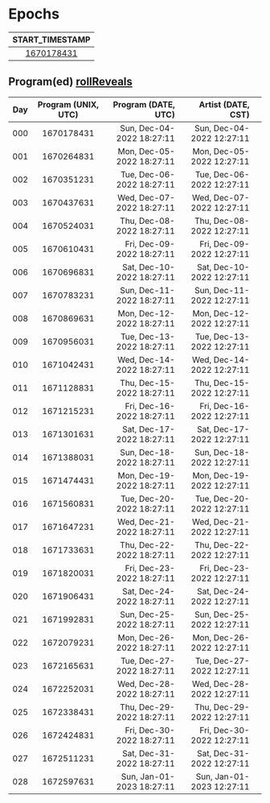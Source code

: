 # Epochs


| START_TIMESTAMP |
|:---------------:|
| [1670178431][] | 


## Program(ed)   [rollReveals]

| Day | Program (UNIX, UTC) | Program (DATE, UTC) |  Artist (DATE, CST) |   |
|:---:|:-------------------:|--------------------:|--------------------:|:-:|
| 000 | 1670178431 | Sun, Dec-04-2022 18:27:11 | Sun, Dec-04-2022 12:27:11 |   |
| 001 | 1670264831 | Mon, Dec-05-2022 18:27:11 | Mon, Dec-05-2022 12:27:11 |   |
| 002 | 1670351231 | Tue, Dec-06-2022 18:27:11 | Tue, Dec-06-2022 12:27:11 |   |
| 003 | 1670437631 | Wed, Dec-07-2022 18:27:11 | Wed, Dec-07-2022 12:27:11 |   |
| 004 | 1670524031 | Thu, Dec-08-2022 18:27:11 | Thu, Dec-08-2022 12:27:11 |   |
| 005 | 1670610431 | Fri, Dec-09-2022 18:27:11 | Fri, Dec-09-2022 12:27:11 |   |
| 006 | 1670696831 | Sat, Dec-10-2022 18:27:11 | Sat, Dec-10-2022 12:27:11 |   |
| 007 | 1670783231 | Sun, Dec-11-2022 18:27:11 | Sun, Dec-11-2022 12:27:11 |   |
| 008 | 1670869631 | Mon, Dec-12-2022 18:27:11 | Mon, Dec-12-2022 12:27:11 |   |
| 009 | 1670956031 | Tue, Dec-13-2022 18:27:11 | Tue, Dec-13-2022 12:27:11 |   |
| 010 | 1671042431 | Wed, Dec-14-2022 18:27:11 | Wed, Dec-14-2022 12:27:11 |   |
| 011 | 1671128831 | Thu, Dec-15-2022 18:27:11 | Thu, Dec-15-2022 12:27:11 |   |
| 012 | 1671215231 | Fri, Dec-16-2022 18:27:11 | Fri, Dec-16-2022 12:27:11 |   |
| 013 | 1671301631 | Sat, Dec-17-2022 18:27:11 | Sat, Dec-17-2022 12:27:11 |   |
| 014 | 1671388031 | Sun, Dec-18-2022 18:27:11 | Sun, Dec-18-2022 12:27:11 |   |
| 015 | 1671474431 | Mon, Dec-19-2022 18:27:11 | Mon, Dec-19-2022 12:27:11 |   |
| 016 | 1671560831 | Tue, Dec-20-2022 18:27:11 | Tue, Dec-20-2022 12:27:11 |   |
| 017 | 1671647231 | Wed, Dec-21-2022 18:27:11 | Wed, Dec-21-2022 12:27:11 |   |
| 018 | 1671733631 | Thu, Dec-22-2022 18:27:11 | Thu, Dec-22-2022 12:27:11 |   |
| 019 | 1671820031 | Fri, Dec-23-2022 18:27:11 | Fri, Dec-23-2022 12:27:11 |   |
| 020 | 1671906431 | Sat, Dec-24-2022 18:27:11 | Sat, Dec-24-2022 12:27:11 |   |
| 021 | 1671992831 | Sun, Dec-25-2022 18:27:11 | Sun, Dec-25-2022 12:27:11 |   |
| 022 | 1672079231 | Mon, Dec-26-2022 18:27:11 | Mon, Dec-26-2022 12:27:11 |   |
| 023 | 1672165631 | Tue, Dec-27-2022 18:27:11 | Tue, Dec-27-2022 12:27:11 |   |
| 024 | 1672252031 | Wed, Dec-28-2022 18:27:11 | Wed, Dec-28-2022 12:27:11 |   |
| 025 | 1672338431 | Thu, Dec-29-2022 18:27:11 | Thu, Dec-29-2022 12:27:11 |   |
| 026 | 1672424831 | Fri, Dec-30-2022 18:27:11 | Fri, Dec-30-2022 12:27:11 |   |
| 027 | 1672511231 | Sat, Dec-31-2022 18:27:11 | Sat, Dec-31-2022 12:27:11 |   |
| 028 | 1672597631 | Sun, Jan-01-2023 18:27:11 | Sun, Jan-01-2023 12:27:11 |   |




[rollReveals]: https://etherscan.io/address/0xaa9fd543b3a5dc0367f86bc480e6ddf4f96c402f
[1670178431]: https://etherscan.io/address/0x45cac57e2d37e751ebc3876f51ad66f315c2fa4a#readContract#F3


[❓]: https://www.pigeons.monster/variants#0-unrevealed
[🧟‍♀️]: https://www.pigeons.monster/variants#1-brainwash-victim
[⚡️]: https://www.pigeons.monster/variants#2-curb-value
[🌶]: https://www.pigeons.monster/variants#3-detox
[🔫]: https://www.pigeons.monster/variants#4-galaxy-blaster
[👽]: https://www.pigeons.monster/variants#5-hello-my-name-is
[📿]: https://www.pigeons.monster/variants#6-holy-rosary
[👑]: https://www.pigeons.monster/variants#7-king-baby
[🦌]: https://www.pigeons.monster/variants#8-moose-sighting
[💸]: https://www.pigeons.monster/variants#9-pay-me
[🕊]: https://www.pigeons.monster/variants#10-rest-in-peace
[🌍]: https://www.pigeons.monster/variants#11-unfuck-the-world
[🗽]: https://www.pigeons.monster/variants#12-zoo-york
[.]: https://www.pigeons.monster/variants#0-unrevealed